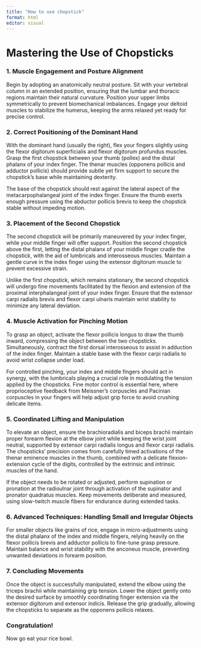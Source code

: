 ```yaml
---
title: "How to use chopstick"
format: html
editor: visual
---
```


# Mastering the Use of Chopsticks

### **1. Muscle Engagement and Posture Alignment**

Begin by adopting an anatomically neutral posture. Sit with your vertebral column in an extended position, ensuring that the lumbar and thoracic regions maintain their natural curvature. Position your upper limbs symmetrically to prevent biomechanical imbalances. Engage your deltoid muscles to stabilize the humerus, keeping the arms relaxed yet ready for precise control.

### **2. Correct Positioning of the Dominant Hand**

With the dominant hand (usually the right), flex your fingers slightly using the flexor digitorum superficialis and flexor digitorum profundus muscles. Grasp the first chopstick between your thumb (pollex) and the distal phalanx of your index finger. The thenar muscles (opponens pollicis and adductor pollicis) should provide subtle yet firm support to secure the chopstick's base while maintaining dexterity.

The base of the chopstick should rest against the lateral aspect of the metacarpophalangeal joint of the index finger. Ensure the thumb exerts enough pressure using the abductor pollicis brevis to keep the chopstick stable without impeding motion.

### **3. Placement of the Second Chopstick**

The second chopstick will be primarily maneuvered by your index finger, while your middle finger will offer support. Position the second chopstick above the first, letting the distal phalanx of your middle finger cradle the chopstick, with the aid of lumbricals and interosseous muscles. Maintain a gentle curve in the index finger using the extensor digitorum muscle to prevent excessive strain.

Unlike the first chopstick, which remains stationary, the second chopstick will undergo fine movements facilitated by the flexion and extension of the proximal interphalangeal joint of your index finger. Ensure that the extensor carpi radialis brevis and flexor carpi ulnaris maintain wrist stability to minimize any lateral deviation.

### **4. Muscle Activation for Pinching Motion**

To grasp an object, activate the flexor pollicis longus to draw the thumb inward, compressing the object between the two chopsticks. Simultaneously, contract the first dorsal interosseous to assist in adduction of the index finger. Maintain a stable base with the flexor carpi radialis to avoid wrist collapse under load.

For controlled pinching, your index and middle fingers should act in synergy, with the lumbricals playing a crucial role in modulating the tension applied by the chopsticks. Fine motor control is essential here, where proprioceptive feedback from Meissner's corpuscles and Pacinian corpuscles in your fingers will help adjust grip force to avoid crushing delicate items.

### **5. Coordinated Lifting and Manipulation**

To elevate an object, ensure the brachioradialis and biceps brachii maintain proper forearm flexion at the elbow joint while keeping the wrist joint neutral, supported by extensor carpi radialis longus and flexor carpi radialis. The chopsticks' precision comes from carefully timed activations of the thenar eminence muscles in the thumb, combined with a delicate flexion-extension cycle of the digits, controlled by the extrinsic and intrinsic muscles of the hand.

If the object needs to be rotated or adjusted, perform supination or pronation at the radioulnar joint through activation of the supinator and pronator quadratus muscles. Keep movements deliberate and measured, using slow-twitch muscle fibers for endurance during extended tasks.

### **6. Advanced Techniques: Handling Small and Irregular Objects**

For smaller objects like grains of rice, engage in micro-adjustments using the distal phalanx of the index and middle fingers, relying heavily on the flexor pollicis brevis and adductor pollicis to fine-tune grasp pressure. Maintain balance and wrist stability with the anconeus muscle, preventing unwanted deviations in forearm position.

### **7. Concluding Movements**

Once the object is successfully manipulated, extend the elbow using the triceps brachii while maintaining grip tension. Lower the object gently onto the desired surface by smoothly coordinating finger extension via the extensor digitorum and extensor indicis. Release the grip gradually, allowing the chopsticks to separate as the opponens pollicis relaxes.

### Congratulation!

Now go eat your rice bowl.
